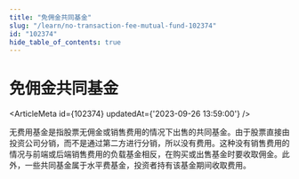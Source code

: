 ```yaml
---
title: "免佣金共同基金"
slug: "/learn/no-transaction-fee-mutual-fund-102374"
id: "102374"
hide_table_of_contents: true
---
```



# 免佣金共同基金

<ArticleMeta id={102374} updatedAt={'2023-09-26 13:59:00'} />
<div className='border-solid border-b border-t-0 my-4 border-[var(--ifm-color-gray-300)]' />

无费用基金是指股票无佣金或销售费用的情况下出售的共同基金。由于股票直接由投资公司分销，而不是通过第二方进行分销，所以没有费用。这种没有销售费用的情况与前端或后端销售费用的负载基金相反，在购买或出售基金时要收取佣金。此外，一些共同基金属于水平费基金，投资者持有该基金期间收取费用。
